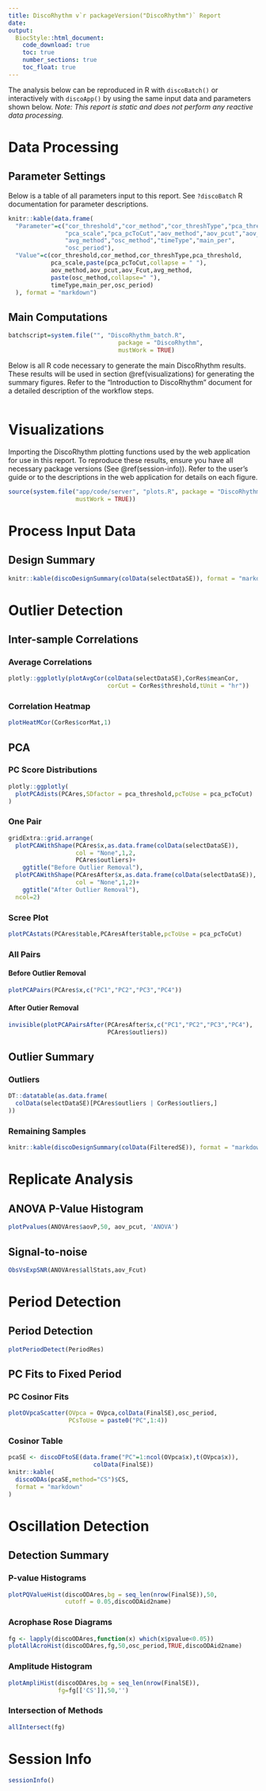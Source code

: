 ```yaml
---
title: DiscoRhythm v`r packageVersion("DiscoRhythm")` Report
date:
output:
  BiocStyle::html_document:
    code_download: true
    toc: true
    number_sections: true
    toc_float: true
---
```


<style>
.nav-tabs span.header-section-number {
    width: auto;
    padding: 0 10px;
}
</style>

The analysis below can be reproduced in R with `discoBatch()` or
interactively with `discoApp()` by using
the same input data and parameters shown below.
*Note: This report is static and does not perform any reactive data
processing.*

# Data Processing

## Parameter Settings

Below is a table of all parameters input to this report.
See `?discoBatch` R documentation for parameter descriptions.

```r
knitr::kable(data.frame(
  "Parameter"=c("cor_threshold","cor_method","cor_threshType","pca_threshold",
                "pca_scale","pca_pcToCut","aov_method","aov_pcut","aov_Fcut",
                "avg_method","osc_method","timeType","main_per",
                "osc_period"),
  "Value"=c(cor_threshold,cor_method,cor_threshType,pca_threshold,
            pca_scale,paste(pca_pcToCut,collapse = " "),
            aov_method,aov_pcut,aov_Fcut,avg_method,
            paste(osc_method,collapse=" "),
            timeType,main_per,osc_period)
  ), format = "markdown")
```

## Main Computations

```r
batchscript=system.file("", "DiscoRhythm_batch.R",
                               package = "DiscoRhythm",
                               mustWork = TRUE)
```

Below is all R code necessary to generate the main DiscoRhythm results. These
results will be used in section \@ref(visualizations) for generating the
summary figures. Refer to the "Introduction to DiscoRhythm" document
for a detailed description of the workflow steps.

```r
```

# Visualizations

Importing the DiscoRhythm plotting functions used by the web application
for use in this report. To reproduce these results, ensure you have all
necessary package versions (See \@ref(session-info)). Refer to the user's
guide or to the descriptions in the web application for details on each figure.

```r
source(system.file("app/code/server", "plots.R", package = "DiscoRhythm",
                   mustWork = TRUE))
```

# Process Input Data

## Design Summary

```r
knitr::kable(discoDesignSummary(colData(selectDataSE)), format = "markdown")
```

# Outlier Detection

## Inter-sample Correlations {.tabset}

### Average Correlations

```r
plotly::ggplotly(plotAvgCor(colData(selectDataSE),CorRes$meanCor,
                            corCut = CorRes$threshold,tUnit = "hr"))
```

### Correlation Heatmap

```r
plotHeatMCor(CorRes$corMat,1)
```

## PCA {.tabset}

### PC Score Distributions

```r
plotly::ggplotly(
  plotPCAdists(PCAres,SDfactor = pca_threshold,pcToUse = pca_pcToCut)
)
```

### One Pair

```r
gridExtra::grid.arrange(
  plotPCAWithShape(PCAres$x,as.data.frame(colData(selectDataSE)),
                   col = "None",1,2,
                   PCAres$outliers)+
    ggtitle("Before Outlier Removal"),
  plotPCAWithShape(PCAresAfter$x,as.data.frame(colData(selectDataSE)),
                   col = "None",1,2)+
    ggtitle("After Outlier Removal"),
  ncol=2)
```

### Scree Plot

```r
plotPCAstats(PCAres$table,PCAresAfter$table,pcToUse = pca_pcToCut)
```

### All Pairs {.tabset}

#### Before Outlier Removal

```r
plotPCAPairs(PCAres$x,c("PC1","PC2","PC3","PC4"))
```

#### After Outier Removal

```r
invisible(plotPCAPairsAfter(PCAresAfter$x,c("PC1","PC2","PC3","PC4"),
                            PCAres$outliers))
```

## Outlier Summary {.tabset}

### Outliers

```r
DT::datatable(as.data.frame(
  colData(selectDataSE)[PCAres$outliers | CorRes$outliers,]
))
```

### Remaining Samples

```r
knitr::kable(discoDesignSummary(colData(FilteredSE)), format = "markdown")
```

# Replicate Analysis {.tabset}
## ANOVA P-Value Histogram

```r
plotPvalues(ANOVAres$aovP,50, aov_pcut, 'ANOVA')
```

## Signal-to-noise

```r
ObsVsExpSNR(ANOVAres$allStats,aov_Fcut)
```

# Period Detection
## Period Detection

```r
plotPeriodDetect(PeriodRes)
```

## PC Fits to Fixed Period {.tabset}
### PC Cosinor Fits

```r
plotOVpcaScatter(OVpca = OVpca,colData(FinalSE),osc_period,
                 PCsToUse = paste0("PC",1:4))
```

### Cosinor Table

```r
pcaSE <- discoDFtoSE(data.frame("PC"=1:ncol(OVpca$x),t(OVpca$x)),
                        colData(FinalSE))
knitr::kable(
  discoODAs(pcaSE,method="CS")$CS,
  format = "markdown"
)
```

# Oscillation Detection
## Detection Summary {.tabset}
### P-value Histograms

```r
plotPQValueHist(discoODAres,bg = seq_len(nrow(FinalSE)),50,
                cutoff = 0.05,discoODAid2name)
```

### Acrophase Rose Diagrams

```r
fg <- lapply(discoODAres,function(x) which(x$pvalue<0.05))
plotAllAcroHist(discoODAres,fg,50,osc_period,TRUE,discoODAid2name)
```

### Amplitude Histogram

```r

plotAmpliHist(discoODAres,bg = seq_len(nrow(FinalSE)),
              fg=fg[['CS']],50,'')
```

### Intersection of Methods

```r
allIntersect(fg)
```

# Session Info

```r
sessionInfo()
```

